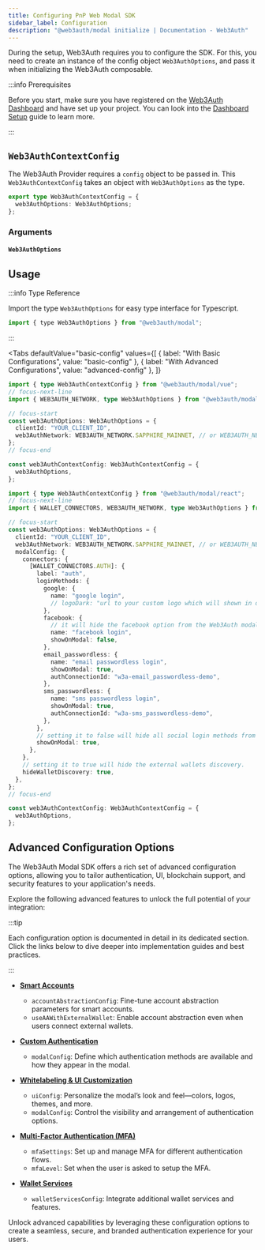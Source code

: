 ```yaml
---
title: Configuring PnP Web Modal SDK
sidebar_label: Configuration
description: "@web3auth/modal initialize | Documentation - Web3Auth"
---
```



During the setup, Web3Auth requires you to configure the SDK. For this, you need to create an
instance of the config object `Web3AuthOptions`, and pass it when initializing the Web3Auth
composable.

:::info Prerequisites

Before you start, make sure you have registered on the
[Web3Auth Dashboard](https://dashboard.web3auth.io/) and have set up your project. You can look into
the [Dashboard Setup](/dashboard-setup) guide to learn more.

:::

## `Web3AuthContextConfig`

The Web3Auth Provider requires a `config` object to be passed in. This `Web3AuthContextConfig` takes
an object with `Web3AuthOptions` as the type.

```ts
export type Web3AuthContextConfig = {
  web3AuthOptions: Web3AuthOptions;
};
```

### Arguments

#### `Web3AuthOptions`

<Web3AuthOptions />

## Usage

:::info Type Reference

Import the type `Web3AuthOptions` for easy type interface for Typescript.

```javascript
import { type Web3AuthOptions } from "@web3auth/modal";
```

:::

<Tabs
  defaultValue="basic-config"
  values={[
    { label: "With Basic Configurations", value: "basic-config" },
    { label: "With Advanced Configurations", value: "advanced-config" },
  ]}
>

<TabItem value="basic-config">

```ts
import { type Web3AuthContextConfig } from "@web3auth/modal/vue";
// focus-next-line
import { WEB3AUTH_NETWORK, type Web3AuthOptions } from "@web3auth/modal";

// focus-start
const web3AuthOptions: Web3AuthOptions = {
  clientId: "YOUR_CLIENT_ID",
  web3AuthNetwork: WEB3AUTH_NETWORK.SAPPHIRE_MAINNET, // or WEB3AUTH_NETWORK.SAPPHIRE_DEVNET
};
// focus-end

const web3AuthContextConfig: Web3AuthContextConfig = {
  web3AuthOptions,
};
```

</TabItem>

<TabItem value="advanced-config">

```ts
import { type Web3AuthContextConfig } from "@web3auth/modal/react";
// focus-next-line
import { WALLET_CONNECTORS, WEB3AUTH_NETWORK, type Web3AuthOptions } from "@web3auth/modal";

// focus-start
const web3AuthOptions: Web3AuthOptions = {
  clientId: "YOUR_CLIENT_ID",
  web3AuthNetwork: WEB3AUTH_NETWORK.SAPPHIRE_MAINNET, // or WEB3AUTH_NETWORK.SAPPHIRE_DEVNET
  modalConfig: {
    connectors: {
      [WALLET_CONNECTORS.AUTH]: {
        label: "auth",
        loginMethods: {
          google: {
            name: "google login",
            // logoDark: "url to your custom logo which will shown in dark mode",
          },
          facebook: {
            // it will hide the facebook option from the Web3Auth modal.
            name: "facebook login",
            showOnModal: false,
          },
          email_passwordless: {
            name: "email passwordless login",
            showOnModal: true,
            authConnectionId: "w3a-email_passwordless-demo",
          },
          sms_passwordless: {
            name: "sms passwordless login",
            showOnModal: true,
            authConnectionId: "w3a-sms_passwordless-demo",
          },
        },
        // setting it to false will hide all social login methods from modal.
        showOnModal: true,
      },
    },
    // setting it to true will hide the external wallets discovery.
    hideWalletDiscovery: true,
  },
};
// focus-end

const web3AuthContextConfig: Web3AuthContextConfig = {
  web3AuthOptions,
};
```

</TabItem>

</Tabs>

## Advanced Configuration Options

The Web3Auth Modal SDK offers a rich set of advanced configuration options, allowing you to tailor
authentication, UI, blockchain support, and security features to your application's needs.

Explore the following advanced features to unlock the full potential of your integration:

:::tip

Each configuration option is documented in detail in its dedicated section. Click the links below to
dive deeper into implementation guides and best practices.

:::

- **[Smart Accounts](./advanced/smart-accounts)**

  - `accountAbstractionConfig`: Fine-tune account abstraction parameters for smart accounts.
  - `useAAWithExternalWallet`: Enable account abstraction even when users connect external wallets.

- **[Custom Authentication](./advanced/custom-authentication)**

  - `modalConfig`: Define which authentication methods are available and how they appear in the
    modal.

- **[Whitelabeling & UI Customization](./advanced/whitelabel)**

  - `uiConfig`: Personalize the modal’s look and feel—colors, logos, themes, and more.
  - `modalConfig`: Control the visibility and arrangement of authentication options.

- **[Multi-Factor Authentication (MFA)](./advanced/multi-factor-authentication)**

  - `mfaSettings`: Set up and manage MFA for different authentication flows.
  - `mfaLevel`: Set when the user is asked to setup the MFA.

- **[Wallet Services](./advanced/wallet-services)**

  - `walletServicesConfig`: Integrate additional wallet services and features.

Unlock advanced capabilities by leveraging these configuration options to create a seamless, secure,
and branded authentication experience for your users.
